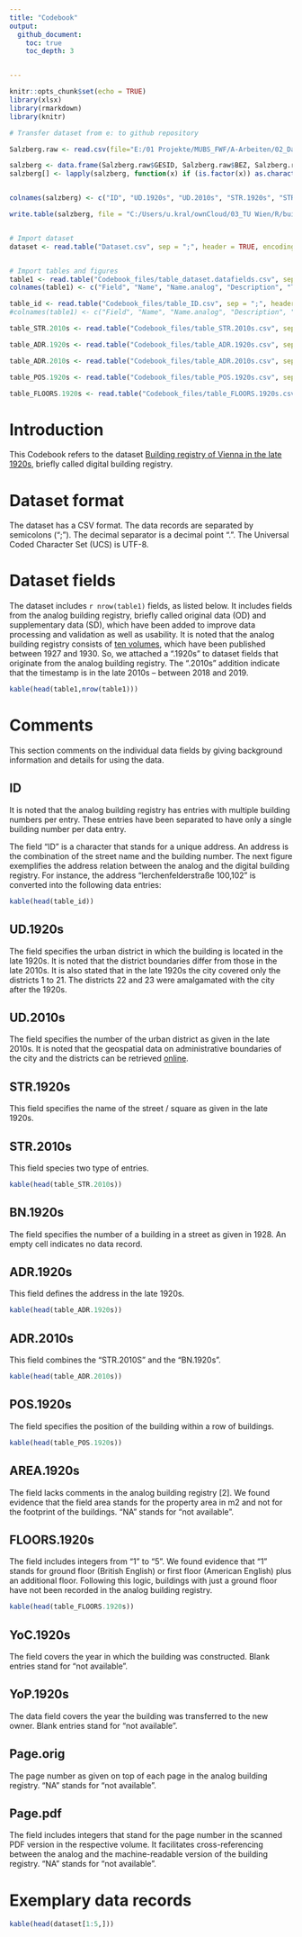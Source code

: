 ```yaml
---
title: "Codebook"
output:
  github_document:
    toc: true
    toc_depth: 3


---
```


```r
knitr::opts_chunk$set(echo = TRUE)
library(xlsx)
library(rmarkdown)
library(knitr)

# Transfer dataset from e: to github repository

Salzberg.raw <- read.csv(file="E:/01 Projekte/MUBS_FWF/A-Arbeiten/02_Datenverarbeitung/Python/Salzberg_Edit/Fertige_Ergebnisse/SZBG_Aufgefaltet.csv", header=TRUE, sep=";", stringsAsFactors = FALSE)

salzberg <- data.frame(Salzberg.raw$GESID, Salzberg.raw$BEZ, Salzberg.raw$BEZ_HEUTE, Salzberg.raw$STR.1928, Salzberg.raw$STR.2018, Salzberg.raw$HNR, Salzberg.raw$ORIG_ADR, Salzberg.raw$NEU_ADR, Salzberg.raw$HPOS, Salzberg.raw$FL, Salzberg.raw$STKWK, Salzberg.raw$BJ, Salzberg.raw$KJ, Salzberg.raw$ORIG, Salzberg.raw$PDF)
salzberg[] <- lapply(salzberg, function(x) if (is.factor(x)) as.character(x) else {x})


colnames(salzberg) <- c("ID", "UD.1920s", "UD.2010s", "STR.1920s", "STR.2010s", "BN.1920s", "ADR.1920s", "ADR.2010s", "POS.1920s", "AREA.1920s", "FLOORS.1920s", "YoC.1920s", "YoP.1920s", "Page.orig", "Page.pdf")

write.table(salzberg, file = "C:/Users/u.kral/ownCloud/03_TU Wien/R/building.registry/Dataset.csv",  row.names = FALSE, sep = ";", dec = ".", fileEncoding = "UTF-8")


# Import dataset
dataset <- read.table("Dataset.csv", sep = ";", header = TRUE, encoding="UTF-8")


# Import tables and figures
table1 <- read.table("Codebook_files/table_dataset.datafields.csv", sep = ";", header = TRUE, encoding="UTF-8")
colnames(table1) <- c("Field", "Name", "Name.analog", "Description", "Type")

table_id <- read.table("Codebook_files/table_ID.csv", sep = ";", header = TRUE, encoding="UTF-8")
#colnames(table1) <- c("Field", "Name", "Name.analog", "Description", "Type")

table_STR.2010s <- read.table("Codebook_files/table_STR.2010s.csv", sep = ";", header = TRUE, encoding="UTF-8")

table_ADR.1920s <- read.table("Codebook_files/table_ADR.1920s.csv", sep = ";", header = TRUE, encoding="UTF-8")

table_ADR.2010s <- read.table("Codebook_files/table_ADR.2010s.csv", sep = ";", header = TRUE, encoding="UTF-8")

table_POS.1920s <- read.table("Codebook_files/table_POS.1920s.csv", sep = ";", header = TRUE, encoding="UTF-8")

table_FLOORS.1920s <- read.table("Codebook_files/table_FLOORS.1920s.csv", sep = ";", header = TRUE, encoding="UTF-8")
```


# Introduction
This Codebook refers to the dataset [Building registry of Vienna in the late 1920s](Dataset.csv), briefly called digital building registry.

#	Dataset format
The dataset has a CSV format. The data records are separated by semicolons (“;”). The decimal separator is a decimal point “.”. The Universal Coded Character Set (UCS) is UTF-8. 

#	Dataset fields
The dataset includes `r nrow(table1)` fields, as listed below. It includes fields from the analog building registry, briefly called original data (OD) and supplementary data (SD), which have been added to improve data processing and validation as well as usability. It is noted that the analog building registry consists of [ten volumes](Codebook_files/table_volumes.analog.building.registry.csv), which have been published between 1927 and 1930. So, we attached a “.1920s” to dataset fields that originate from the analog building registry. The “.2010s” addition indicate that the timestamp is in the late 2010s – between 2018 and 2019.

```r
kable(head(table1,nrow(table1)))

```

# Comments
This section comments on the individual data fields by giving background information and details for using the data.

##	ID
It is noted that the analog building registry has entries with multiple building numbers per entry. These entries have been separated to have only a single building number per data entry.

The field “ID” is a character that stands for a unique address. An address is the combination of the street name and the building number.
The next figure exemplifies the address relation between the analog and the digital building registry. For instance, the address "lerchenfelderstraße 100,102" is converted into the following data entries:

```r
kable(head(table_id))

```

## UD.1920s
The field specifies the urban district in which the building is located in the late 1920s. It is noted that the district boundaries differ from those in the late 2010s. It is also stated that in the late 1920s the city covered only the districts 1 to 21. The districts 22 and 23 were amalgamated with the city after the 1920s.

## UD.2010s
The field specifies the number of the urban district as given in the late 2010s. It is noted that the geospatial data on administrative boundaries of the city and the districts can be retrieved [online](https://www.data.gv.at/katalog/dataset/1a22d558-544a-46c1-95b9-baa77d2bb485).

##	STR.1920s
This field specifies the name of the street / square as given in the late 1920s.

## STR.2010s
This field species two type of entries.
```r
kable(head(table_STR.2010s))
```

##	BN.1920s
The field specifies the number of a building in a street as given in 1928. An empty cell indicates no data record.

##	ADR.1920s
This field defines the address in the late 1920s.
```r
kable(head(table_ADR.1920s))
```

##	ADR.2010s
This field combines the “STR.2010S” and the “BN.1920s”.
```r
kable(head(table_ADR.2010s))
```

##	POS.1920s
The field specifies the position of the building within a row of buildings.
```r
kable(head(table_POS.1920s))
```

##	AREA.1920s
The field lacks comments in the analog building registry [2]. We found evidence that the field area stands for the property area in m2 and not for the footprint of the buildings. “NA” stands for “not available”.

##	FLOORS.1920s
The field includes integers from “1” to “5”. We found evidence that “1” stands for ground floor (British English) or first floor (American English) plus an additional floor. Following this logic, buildings with just a ground floor have not been recorded in the analog building registry.
```r
kable(head(table_FLOORS.1920s))
```

##	YoC.1920s
The field covers the year in which the building was constructed. Blank entries stand for “not available”.

##	YoP.1920s
The data field covers the year the building was transferred to the new owner. Blank entries stand for “not available”.

##	Page.orig
The page number as given on top of each page in the analog building registry. “NA” stands for “not available”.

##	Page.pdf
The field includes integers that stand for the page number in the scanned PDF version in the respective volume. It facilitates cross-referencing between the analog and the machine-readable version of the building registry. “NA” stands for “not available”.

# Exemplary data records
```r
kable(head(dataset[1:5,]))
```


